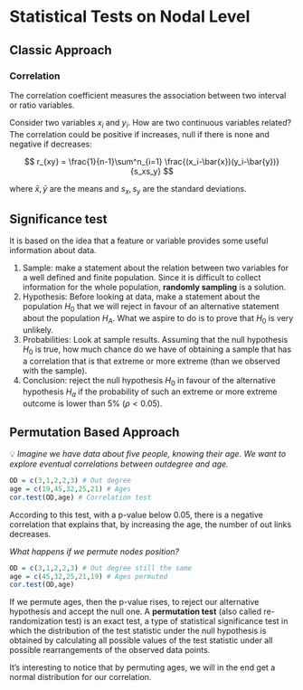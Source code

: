 # Statistical Tests on Nodal Level

## Classic Approach

### Correlation

The correlation coefficient measures the association between two interval or ratio variables. 

Consider two variables $x_i$ and $y_i$. How are two continuous variables related? The correlation could be positive if increases, null if there is none and negative if decreases:

$$
r_{xy} = \frac{1}{n-1}\sum^n_{i=1} \frac{(x_i-\bar{x})(y_i-\bar{y})}{s_xs_y}
$$

where $\bar{x}, \bar{y}$ are the means and $s_x,s_y$ are the standard deviations. 

## Significance test

It is based on the idea that a feature or variable provides some useful information about data.

1. Sample: make a statement about the relation between two variables for a well defined and finite population. Since it is difficult to collect information for the whole population, **randomly sampling** is a solution.
2. Hypothesis: Before looking at data, make a statement about the population $H_0$ that we will reject in favour of an alternative statement about the population $H_A$. What we aspire to do is to prove that $H_0$ is very unlikely. 
3. Probabilities: Look at sample results. Assuming that the null hypothesis $H_0$ is true, how much chance do we have of obtaining a sample that has a correlation that is that extreme or more extreme (than we observed with the sample).
4. Conclusion: reject the null hypothesis $H_0$ in favour of the alternative hypothesis $H_a$ if the probability of such an extreme or more extreme outcome is lower than 5% ($\rho<0.05$). 

## Permutation Based Approach

<aside>
💡 *Imagine we have data about five people, knowing their age. We want to explore eventual correlations between outdegree and age.*

</aside>

```r
OD = c(3,1,2,2,3) # Out degree
age = c(19,45,32,25,21) # Ages
cor.test(OD,age) # Correlation test
```

According to this test, with a p-value below 0.05, there is a negative correlation that explains that, by increasing the age, the number of out links decreases. 

*What happens if we permute nodes position?* 

```r
OD = c(3,1,2,2,3) # Out degree still the same
age = c(45,32,25,21,19) # Ages permuted
cor.test(OD,age)
```

If we permute ages, then the p-value rises, to reject our alternative hypothesis and accept the null one.  A **permutation test** (also called re-randomization test) is an exact test, a type of statistical significance test in which the distribution of the test statistic under the null hypothesis is obtained by calculating all possible values of the test statistic under all possible rearrangements of the observed data points.

It's interesting to notice that by permuting ages, we will in the end get a normal distribution for our correlation.